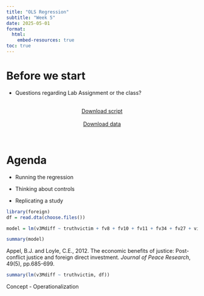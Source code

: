 ```yaml
---
title: "OLS Regression"
subtitle: "Week 5"
date: 2025-05-01
format: 
  html:
    embed-resources: true
toc: true
---
```


# Before we start

-   Questions regarding Lab Assignment or the class?

<br><center>
<a href="https://artur-baranov.github.io/nu-ps312-ds/scripts/ps312-d_05.qmd" class="btn btn-primary" role="button" download="ps312-d_05.qmd" style="width:200px" target="_blank">Download script</a>
</center>
<br>
<center>
<a href="https://artur-baranov.github.io/nu-ps312-ds/data/vdem_regimes.RDS" class="btn btn-primary" role="button" download="vdem_regimes.RDS" style="width:200px" target="_blank">Download data</a>
</center><br>


# Agenda

-   Running the regression

-   Thinking about controls

-   Replicating a study

```r
library(foreign)
df = read.dta(choose.files())

model = lm(v3Mdiff ~ truthvictim + fv8 + fv10 + fv11 + fv34 + fv27 + victory_lag + cw_duration_lag + damage + peace_agreement_lag + coldwar + polity2 + xratf + labor + v64mean, df)

summary(model)

```


Appel, B.J. and Loyle, C.E., 2012. The economic benefits of justice: Post-conflict justice and foreign direct investment. *Journal of Peace Research*, 49(5), pp.685-699.

```r
summary(lm(v3Mdiff ~ truthvictim, df))
```



Concept - Operationalization
